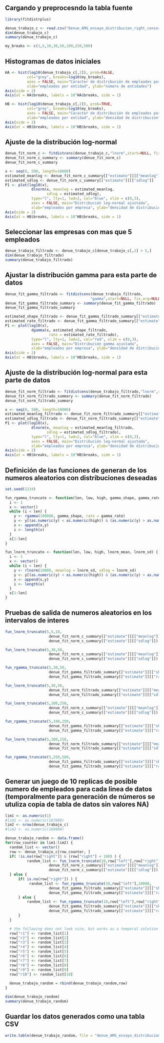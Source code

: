## Cargando y preprocesndo la tabla fuente

```r
library(fitdistrplus)

denue_trabajo_c <- read.csv("Denue_AMG_ensayo_distribucion_right_censored.csv")
dim(denue_trabajo_c)
summary(denue_trabajo_c)

my_breaks <- c(1,5,10,30,50,100,250,500)
```

## Histogramas de datos iniciales

```r
HA <- hist(log10(denue_trabajo_c[,2]), prob=FALSE, 
          col="grey", breaks=log10(my_breaks), 
          axes = FALSE, main="Caracter de distribución de empleados por entidad",
          xlab="empleados por entidad", ylab="número de entidades") 
Axis(side = 2)
Axis(at = HA$breaks, labels = 10^HA$breaks, side = 1)
```

```r
HB <- hist(log10(denue_trabajo_c[,2]), prob=TRUE, 
          col="grey", breaks=log10(my_breaks), 
          axes = FALSE, main="Caracter de distribución de empleados por entidad",
          xlab="empleados por entidad", ylab="densidad de distribución") 
Axis(side = 2)
Axis(at = HB$breaks, labels = 10^HB$breaks, side = 1)
```

## Ajuste de la distribución log-normal

```r
denue_fit_norm_c <- fitdistcens(denue_trabajo_c,"lnorm",start=NULL, fix.arg=NULL)
denue_fit_norm_c_summary <- summary(denue_fit_norm_c)
denue_fit_norm_c_summary
```

```r
x <- seq(0, 500, length=10000)
estimated_meanlog <- denue_fit_norm_c_summary[["estimate"]][["meanlog"]]
estimated_sdlog <- denue_fit_norm_c_summary[["estimate"]][["sdlog"]]
P1 <- plot(log10(x), 
            dlnorm(x, meanlog = estimated_meanlog, 
                   sdlog = estimated_sdlog), 
            type="l", lty=1, lwd=2, col="blue", xlim = c(0,3),
            axes = FALSE, main="Distribución log-normal ajustada",
            xlab="empleados por empresa", ylab="densidad de distribución")
Axis(side = 2)
Axis(at = HB$breaks, labels = 10^HB$breaks, side = 1)
```

## Seleccionar las empresas con mas que 5 empleados

```r
denue_trabajo_filtrado <- denue_trabajo_c[denue_trabajo_c[,2] > 5,]
dim(denue_trabajo_filtrado)
summary(denue_trabajo_filtrado)
```

## Ajustar la distribución gamma para esta parte de datos

```r
denue_fit_gamma_filtrado <- fitdistcens(denue_trabajo_filtrado,
                                       "gamma",start=NULL, fix.arg=NULL)
denue_fit_gamma_filtrado_summary <- summary(denue_fit_gamma_filtrado)
denue_fit_gamma_filtrado_summary
```

```r
estimated_shape_filtrado <- denue_fit_gamma_filtrado_summary[["estimate"]][["shape"]]
estimated_rate_filtrado <- denue_fit_gamma_filtrado_summary[["estimate"]][["rate"]]
P1 <- plot(log10(x), 
            dgamma(x, estimated_shape_filtrado, 
                    rate = estimated_rate_filtrado), 
            type="l", lty=1, lwd=2, col="red", xlim = c(0,3),
            axes = FALSE, main="Distribución gamma ajustada",
            xlab="empleados por empresa", ylab="densidad de distribución")
Axis(side = 2)
Axis(at = HB$breaks, labels = 10^HB$breaks, side = 1)
```

## Ajuste de la distribución log-normal para esta parte de datos

```r
denue_fit_norm_filtrado <- fitdistcens(denue_trabajo_filtrado,"lnorm",start=NULL, fix.arg=NULL)
denue_fit_norm_filtrado_summary <- summary(denue_fit_norm_filtrado)
denue_fit_norm_filtrado_summary
```

```r
x <- seq(0, 500, length=10000)
estimated_meanlog_filtrado <- denue_fit_norm_filtrado_summary[["estimate"]][["meanlog"]]
estimated_sdlog_filtrado <- denue_fit_norm_filtrado_summary[["estimate"]][["sdlog"]]
P1 <- plot(log10(x), 
            dlnorm(x, meanlog = estimated_meanlog_filtrado, 
                   sdlog = estimated_sdlog_filtrado), 
            type="l", lty=1, lwd=2, col="blue", xlim = c(0,3),
            axes = FALSE, main="Distribución log-normal ajustada",
            xlab="empleados por empresa", ylab="densidad de distribución")
Axis(side = 2)
Axis(at = HB$breaks, labels = 10^HB$breaks, side = 1)
```

## Definición de las funciones de generan de los numeros aleatorios con distribuciones deseadas

```r
set.seed(1234)

fun_rgamma_truncate <- function(len, low, high, gamma_shape, gamma_rate) { 
  i <- 1
  x <- vector()
  while (i < len) { 
    y <- rgamma(100000, gamma_shape, rate = gamma_rate) 
    y <- y[(as.numeric(y) < as.numeric(high)) & (as.numeric(y) > as.numeric(low))]
    x <- append(x,y)
    i <- length(x)
  } 
  x[1:len]
} 

fun_lnorm_truncate <- function(len, low, high, lnorm_mean, lnorm_sd) { 
  i <- 1
  x <- vector()
  while (i < len) { 
    y <- rlnorm(10000, meanlog = lnorm_sd, sdlog = lnorm_sd) 
    y <- y[(as.numeric(y) < as.numeric(high)) & (as.numeric(y) > as.numeric(low))]
    x <- append(x,y)
    i <- length(x)
  } 
  x[1:len]
} 
```

## Pruebas de salida de numeros aleatorios en los intervalos de interes

```r
fun_lnorm_truncate(5,5,10,
                    denue_fit_norm_c_summary[["estimate"]][["meanlog"]],
                    denue_fit_norm_c_summary[["estimate"]][["sdlog"]])

fun_lnorm_truncate(5,30,50,
                    denue_fit_norm_c_summary[["estimate"]][["meanlog"]],
                    denue_fit_norm_c_summary[["estimate"]][["sdlog"]])

fun_rgamma_truncate(5,30,50,
                    denue_fit_gamma_filtrado_summary[["estimate"]][["shape"]],
                    denue_fit_gamma_filtrado_summary[["estimate"]][["rate"]])

fun_lnorm_truncate(5,30,50,
                    denue_fit_norm_filtrado_summary[["estimate"]][["meanlog"]],
                    denue_fit_norm_filtrado_summary[["estimate"]][["sdlog"]])

fun_lnorm_truncate(5,100,250,
                    denue_fit_norm_c_summary[["estimate"]][["meanlog"]],
                    denue_fit_norm_c_summary[["estimate"]][["sdlog"]])

fun_rgamma_truncate(5,100,250,
                    denue_fit_gamma_filtrado_summary[["estimate"]][["shape"]],
                    denue_fit_gamma_filtrado_summary[["estimate"]][["rate"]])

fun_lnorm_truncate(5,100,250,
                    denue_fit_norm_filtrado_summary[["estimate"]][["meanlog"]],
                    denue_fit_norm_filtrado_summary[["estimate"]][["sdlog"]])

fun_rgamma_truncate(5,250,500,
                    denue_fit_gamma_filtrado_summary[["estimate"]][["shape"]],
                    denue_fit_gamma_filtrado_summary[["estimate"]][["rate"]])
```

## Generar un juego de 10 replicas de posible numero de empleados para cada linea de datos (temporalmente para generación de números se utuliza copia de tabla de datos sin valores NA)

```r
lim1 <- as.numeric(1)
#lim1 <- as.numeric(167000)
lim2 <- nrow(denue_trabajo_c)
#lim2 <- as.numeric(168000)

denue_trabajo_random <- data.frame()
for(row_counter in lim1:lim2) {  
  random_list <- vector()
  row <- denue_trabajo_c[row_counter, ]
  if( !is.na(row["right"]) & (row["right"] < 100) ) {
          random_list <- fun_lnorm_truncate(10,row["left"],row["right"],
                    denue_fit_norm_c_summary[["estimate"]][["meanlog"]],
                    denue_fit_norm_c_summary[["estimate"]][["sdlog"]])    
  } else {
      if( is.na(row["right"]) ) {
           random_list <- fun_rgamma_truncate(10,row["left"],10000,
                    denue_fit_gamma_filtrado_summary[["estimate"]][["shape"]],
                    denue_fit_gamma_filtrado_summary[["estimate"]][["rate"]])           
      } else {
          random_list <- fun_rgamma_truncate(10,row["left"],row["right"],
                    denue_fit_gamma_filtrado_summary[["estimate"]][["shape"]],
                    denue_fit_gamma_filtrado_summary[["estimate"]][["rate"]])              
      }
  }

  # the following does not look nice, but works as a temporal solution
  row["r1"] <- random_list[1]
  row["r2"] <- random_list[2]
  row["r3"] <- random_list[3]
  row["r4"] <- random_list[4]
  row["r5"] <- random_list[5]
  row["r6"] <- random_list[6]
  row["r7"] <- random_list[7]
  row["r8"] <- random_list[8]
  row["r9"] <- random_list[9]
  row["r10"] <- random_list[10]
  
  denue_trabajo_random = rbind(denue_trabajo_random,row)
}

dim(denue_trabajo_random)
summary(denue_trabajo_random)
```  

## Guardar los datos generados como una tabla CSV

```r
write.table(denue_trabajo_random, file = "denue_AMG_ensayo_distribucion_resultado.csv", sep = ",")
```                                         